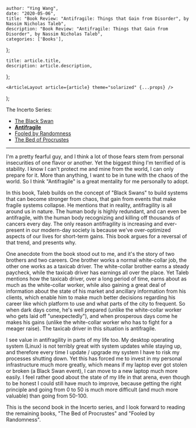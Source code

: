 

    author: "Ying Wang",
    date: "2020-05-06",
    title: "Book Review: "Antifragile: Things that Gain from Disorder", by Nassim Nicholas Taleb",
    description: "Book Review: "Antifragile: Things that Gain from Disorder", by Nassim Nicholas Taleb",
    categories: ['Books'],
};

    title: article.title,
    description: article.description,
};

    <ArticleLayout article={article} theme="solarized" {...props} />
);


The Incerto Series:

- [The Black Swan](/posts/2020/04/09/the_black_swan)
- [**Antifragile**](/posts/2020/05/06/antifragile)
- [Fooled by Randomness](/posts/2020/07/16/fooled_by_randomness)
- [The Bed of Procrustes](/posts/2020/07/17/the_bed_of_procrustes)

---

I'm a pretty fearful guy, and I think a lot of those fears stem from personal
insecurities of one flavor or another. Yet the biggest thing I'm terrified of is
stability. I know I can't protect me and mine from the world, I can only prepare
for it. More than anything, I want to be in tune with the chaos of the world. So
I think "Antifragile" is a great mentality for me personally to adopt.

In this book, Taleb builds on the concept of "Black Swans" to build systems that
can become stronger from chaos, that gain from events that make fragile systems
collapse. He mentions that in reality, antifragility is all around us in nature.
The human body is highly redundant, and can even be antifragile, with the human
body recognizing and killing off thousands of cancers every day. The only reason
antifragility is increasing and ever-present in our modern-day society is
because we've over-optimized aspects of our lives for short-term gains. This
book argues for a reversal of that trend, and presents why.

One anecdote from the book stood out to me, and it's the story of two brothers
and two careers. One brother works a normal white-collar job, the other one
works as a taxicab driver. The white-collar brother earns a steady paycheck,
while the taxicab driver has earnings all over the place. Yet Taleb mentions how
the taxicab driver, over a long period of time, earns about as much as the
white-collar worker, while also gaining a great deal of information about the
state of his market and ancillary information from his clients, which enable him
to make much better decisions regarding his career like which platform to use
and what parts of the city to frequent. So when dark days come, he's well
prepared (unlike the white-collar worker who gets laid off "unexpectedly"), and
when prosperous days come he makes his gains (unlike the white-collar worker who
has to fight for a meager raise). The taxicab driver in this situation is
antifragile.

I see value in antifragility in parts of my life too. My desktop operating
system (Linux) is not terribly great with system updates while staying up, and
therefore every time I update / upgrade my system I have to risk my processes
shutting down. Yet this has forced me to invest in my personal infrastructure
much more greatly, which means if my laptop ever got stolen or broken (a Black
Swan event), I can move to a new laptop much more easily. I feel rather good
about the state of my life in that arena, even though to be honest I could still
have much to improve, because getting the right principle and going from 0 to 50
is much more difficult (and much more valuable) than going from 50-100.

This is the second book in the Incerto series, and I look forward to reading the
remaining books, "The Bed of Procrustes" and "Fooled by Randomness".
